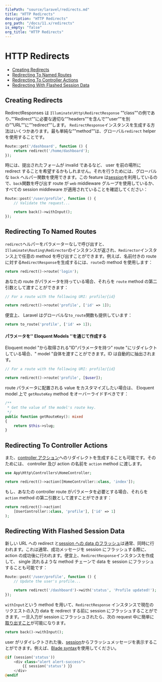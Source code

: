 ```yaml
---
filePath: "source/laravel/redirects.md"
title: "HTTP Redirects"
description: "HTTP Redirects"
org_path: "/docs/11.x/redirects"
is_empty: "false"
org_title: "HTTP Redirects"
---
```


# HTTP Redirects

- [Creating Redirects](#creating-redirects)
- [Redirecting To Named Routes](#redirecting-named-routes)
- [Redirecting To Controller Actions](#redirecting-controller-actions)
- [Redirecting With Flashed Session Data](#redirecting-with-flashed-session-data)

<a name="creating-redirects"></a>

## Creating Redirects

RedirectResponses は `Illuminate\Http\RedirectResponse` ””class””の例であり、””Redirect””に必要な適切な””headers””を含んで””user””を別の””URL””に””redirect””します。 `RedirectResponse`インスタンスを生成する方法はいくつかあります。最も単純な””method””は、グローバル`redirect` helper を使用することです。

```php
Route::get('/dashboard', function () {
    return redirect('/home/dashboard');
});
```

時には、提出されたフォームが invalid であるなど、 user を前の場所に redirect することを希望するかもしれません。それを行うためには、グローバルな `back` ヘルパー関数を使用できます。この feature は[session](/ja/php/laravel/v11.x/04-the-basics/11-session)を利用しているので、`back`関数を呼び出す route が `web` middleware グループを使用しているか、すべての session middleware が適用されていることを確認してください：

```php
Route::post('/user/profile', function () {
    // Validate the request...

    return back()->withInput();
});
```

<a name="redirecting-named-routes"></a>

## Redirecting To Named Routes

`redirect`ヘルパーをパラメーターなしで呼び出すと、`Illuminate\Routing\Redirector`のインスタンスが返され、`Redirector`インスタンス上で任意の method を呼び出すことができます。例えば、名前付きの route に対する`RedirectResponse`を生成するには、`route`の method を使用します：

```php
return redirect()->route('login');
```

あなたの route がパラメータを持っている場合、それらを `route` method の第二引数として渡すことができます：

```php
// For a route with the following URI: profile/{id}

return redirect()->route('profile', ['id' => 1]);
```

便宜上、 Laravel はグローバルな`to_route`関数も提供しています：

```php
return to_route('profile', ['id' => 1]);
```

<a name="populating-parameters-via-eloquent-models"></a>

#### パラメータを'' Eloquent Models ''を通じて作成する

Eloquent model "から取得される"ID"パラメータを持つ" route "にリダイレクトしている場合、" model "自体を渡すことができます。ID は自動的に抽出されます。

```php
// For a route with the following URI: profile/{id}

return redirect()->route('profile', [$user]);
```

route パラメータに配置される value をカスタマイズしたい場合は、 Eloquent model 上で `getRouteKey` method をオーバーライドすべきです：

```php
/**
 * Get the value of the model's route key.
 */
public function getRouteKey(): mixed
{
    return $this->slug;
}
```

<a name="redirecting-controller-actions"></a>

## Redirecting To Controller Actions

また、[controller アクション](/ja/php/laravel/v11.x/04-the-basics/05-controllers)へのリダイレクトを生成することも可能です。そのためには、 controller 及び action の名前を `action` method に渡します。

```php
use App\Http\Controllers\HomeController;

return redirect()->action([HomeController::class, 'index']);
```

もし、あなたの controller route がパラメータを必要とする場合、それらを`action` method の第二引数として渡すことができます：

```php
return redirect()->action(
    [UserController::class, 'profile'], ['id' => 1]
);
```

<a name="redirecting-with-flashed-session-data"></a>

## Redirecting With Flashed Session Data

新しい URL への redirect と[session への data のフラッシュ](/ja/php/laravel/v11.x/04-the-basics/11-session#flash-data)は通常、同時に行われます。これは通常、成功メッセージを session にフラッシュする際に、 action の成功後に行われます。便宜上、`RedirectResponse`インスタンスを作成して、 single 流れるような method チェーンで data を session にフラッシュすることも可能です：

```php
Route::post('/user/profile', function () {
    // Update the user's profile...

    return redirect('/dashboard')->with('status', 'Profile updated!');
});
```

`withInput`という method を用いて、`RedirectResponse` インスタンスで現在のリクエストの入力 data を redirect する前に session にフラッシュすることができます。一旦入力が session にフラッシュされたら、次の request 中に簡単に[取り出すこと](/ja/php/laravel/v11.x/04-the-basics/05-requests#retrieving-old-input)が可能になります。

```php
return back()->withInput();
```

user がリダイレクトされた後、[session](/ja/php/laravel/v11.x/04-the-basics/11-session)からフラッシュメッセージを表示することができます。例えば、[Blade syntax](/ja/php/laravel/v11.x/04-the-basics/08-blade)を使用してください。

```php
@if (session('status'))
    <div class="alert alert-success">
        {{ session('status') }}
    </div>
@endif

```
